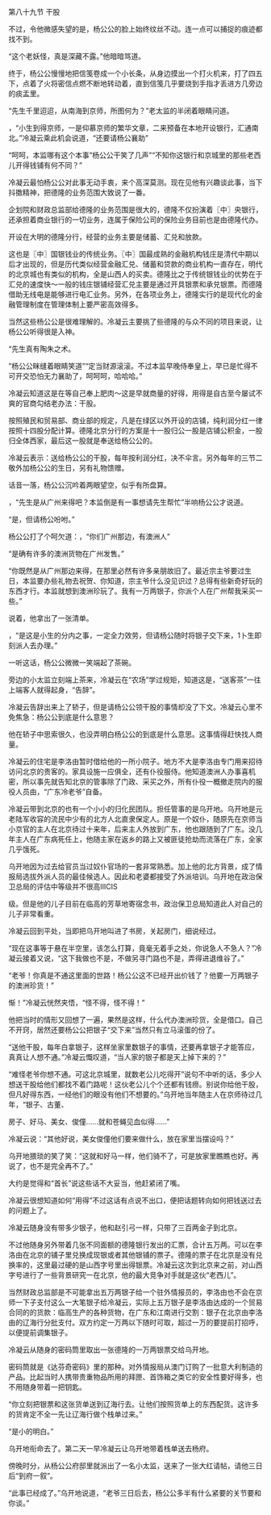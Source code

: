 

第八十九节 干股

不过，令他微感失望的是，杨公公的脸上始终纹丝不动。连一点可以捕捉的痕迹都找不到。

“这个老妖怪，真是深藏不露。”他暗暗骂道。

终于，杨公公慢慢地把信笺卷成一个小长条，从身边摸出一个打火机来，打了四五下，点着了火将密信点燃不断地转动着，直到信笺几乎要烧到手指才丢进方几旁边的痰盂里。

“先生千里迢迢，从南海到京师，所图何为？”老太监的半闭着眼睛问道。

，“小生到得京师，一是仰慕京师的繁华文章，二来预备在本地开设银行，汇通南北。”冷凝云乘此机会说道，“还要请杨公襄助”

“呵呵，本监哪有这个本事”杨公公干笑了几声”“不知你这银行和京城里的那些老西儿开得钱铺有何不同？”

冷凝云最怕杨公公对此事无动手衷，来个高深莫测。现在见他有兴趣谈此事，当下抖擞精神，把德隆的业务范围大致说了一番。

企划院和财政总监部给德隆的业务范围是很大的，德隆不仅扮演着〖中〗央银行，还承担着商业银行的一切业务，连属于保险公司的保险业务目前也是由德隆代办。

开设在大明的德隆分行，经营的业务主要是储蓄、汇兑和放款。

这也是〖中〗国银钱业的传统业务。〖中〗国最成熟的金融机构钱庄是清代中期以后才出现的，但是历代类似经营金融汇兑、储蓄和贷款的商业机构一直存在，明代的北京城也有类似的机构，全是山西人的买卖。德隆比之于传统银钱业的优势在于汇兑的速度快～一般的钱庄银铺经营汇兑主要是通过开具银票和承兑银票。而德隆借助无线电是能够进行电汇业务。另外，在各项业务上，德隆实行的是现代化的金融管理制度在管理体制上要严密高效得多。

当然这些杨公公是很难理解的。冷凝云主要挑了些德隆的与众不同的项目来说，让杨公公听得很是入神。

“先生真有陶朱之术。

”杨公公眯缝着眼睛笑道”“定当财源滚滚。不过本监早晚侍奉皇上，早已是忙得不可开交恐怕无力襄助了，呵呵呵，哈哈哈。”

冷凝云知道这是在等自己奉上肥肉～这是早就商量的好得，用得是自古至今屡试不爽的官商勾结老办法：干股。

按照殖民和贸易部、商业部的规定，凡是在绿区以外开设的店铺，纯利润分红一律按照十四股分配计算。德隆北京分行的方案是十一股归公一股是店铺公积金，一股归全体西家，最后这一股就是奉送给杨公公的。

冷凝云表示：送给杨公公的干股，每年按利润分红，决不伞言。另外每年的三节二敬外加杨公公的生日，另有礼物馈赠。

话音一落，杨公公沉吟着两眼望空，似乎有所盘算。

，“先生是从广州来得吧？本监倒是有一事想请先生帮忙”半响杨公公才说道。

“是，但请杨公吩咐。”

杨公公打了个呵欠道：，“你们广州那边，有澳洲人”

“是确有许多的澳洲货物在广州发售。”

“你既然是从广州那边来得，在那里必然有许多亲朋故旧了。最近宗主爷要过生日，本监要办些礼物去祝贺、你知道，宗主爷什么没见识过？总得有些新奇好玩的东西才行。本监就想到澳洲珍玩了。我有一万两银子，你派个人在广州帮我采买一些。”

说着，他拿出了一张清单。

，“是这是小生的分内之事，一定全力效劳，但请杨公随时将银子交下来，1卜生即刻派人去办理。”

一听这话，杨公公微微一笑端起了茶碗。

旁边的小太监立刻端上茶来，冷凝云在“农场”学过规矩，知道这是，“送客茶”一往上端客人就得起身，“告辞”。

冷凝云告辞出来上了轿子，但是请杨公公领干股的事情却没了下文。冷凝云心里不免焦急：杨公公到底是什么意思？

他在轿子中思索很久，也没弄明白杨公公的到底是什么意思。这事情得赶快找人商量。

冷凝云的住宅是李洛由暂时借给他的一所小院子。地方不大是李洛由专门用来招待访问北京的贵客的。家具设施一应俱全，还有仆役服侍。他知道澳洲人办事喜机密，所以事先就告知北京的管事除了门政、采买之外，所有仆役一概撤走院内的服役人员由，“广东冷老爷”自备。

冷凝云带到北京的也有一个小小的归化民团队。担任管事的是乌开地。乌开地是元老陆军收容的流民中少有的北方人北直隶保定人。原是一个奴仆，随原先在京师当小京官的主人在北京待过十来年，后来主人外放到广东，他也跟随到了广东。没几年主人在广东病死任上，他随主家在返乡的路上又被匪徒抢劫而流落在广东，全家几乎饿死。

乌开地因为过去给官员当过奴仆官场的一套非常熟悉。加上他的北方背景，成了情报局选拔外派人员的最佳候选人。因此和老婆都接受了外派培训。乌开地在政治保卫总局的评估中等级并不很高IIICIS

级。但是他的儿子目前在临高的芳草地寄宿念书，政治保卫总局知道此人对自己的儿子非常看重。

冷凝云回到平处，当即把乌开地叫进了书房，关起房门，细说经过。

“现在这事等于悬在半空里，该怎么打算，竟毫无着手之处，你说急人不急人？”冷凝云接着又说，“这下我做也不是，不做另寻门路也不是，弄得进退维谷了。”

“老爷！你真是不通这里面的世路！杨公公这不已经开出价钱了？他要一万两银子的澳洲珍货！”

惭！”冷凝云恍然夹悟，“怪不得，怪不得！”

他把当时的情形又回想了一遍，果然是这样，什么代办澳洲珍货，全是借口。自己不开窍，居然还要杨公公把银子“交下来”当然只有立马滚蛋的份了。

“送他干股，每年白拿银子，这样坐家里数银子的事情，还要再拿银子才能答应，真真让人想不通。”冷凝云慨叹道，“当人家的银子都是天上掉下来的？”

“难怪老爷你想不通。可这北京城里，就数老公儿吃得开”说句不中听的话，多少人想送干股给他们都找不着门路呢！这伙老公儿个个还都有钱痨。别说你给他干股，但凡好得东西，一经他们的眼没有他们不想要的。”乌开地当年随主人在京师待过几年，“银子、古董、

房子、好马、美女、俊僮……就和苍蝇见血似得……”

冷凝云说：“其他好说，美女俊僮他们要来做什么，放在家里当摆设吗？”

乌开地猥琐的笑了笑：“这就和好马一样，他们骑不了，可是放家里瞧瞧也好。再说了，也不是完全再不了。”

大约是觉得和“首长”说这些话不大妥当，他赶紧闭了嘴。

冷凝云很想知道如何“用得”不过这话有点说不出口，便把话题转向如何把钱送过去的问题上了。

冷凝云随身没有带多少银子，他和赵引弓一样，只带了三百两金子到北京。

不过他随身另外带着几张不同面额的德隆银行发出的汇票，合计五万两。可以在李洛由在北京的铺子里兑换成现银或者其他银铺的票子。德隆的票子在北京是没有兑换率的，这里最过硬的是山西字号里出得银票。冷凝云这次到北京来之前，对山西字号进行了一些背景研究一在北京，他的最大竞争对手就是这伙“老西儿”。

当然财政总监部是不可能拿出五万两银子给一个驻外情报员的，李洛由也不会在京师一下子支付这么一大笔银子给冷凝云，实际上五万银子是李洛由达成的一个贸易合同的的货款：临高生产的各种货物，在广东和江南进行交割：银子在北京由李洛由的辽海行分批支付。双方约定一万两以下随时可取，超过一万的要提前打招呼，以便提前调集银子。

冷凝云从随身的密码筒里取出一张德隆的一万两银票交给乌开地。

密码筒就是《达芬奇密码》里的那种。对外情报局从澳门订购了一批意大利制造的产品。比起当时人携带贵重物品所用的拜匣、首饰箱之类它的安全性要好得多，也不用随身带着一把钥匙。

“你立刻把银票和这张货单送到辽海行去。让他们按照货单上的东西配货。这许多的货肯定不全一先让辽海行做个栈单过来。”

“是小的明白。”

乌开地衔命去了。第二天一早冷凝云让乌开地带着栈单送去杨府。

傍晚时分，从杨公公府邸里就派出了一名小太监，送来了一张大红请帖，请他三日后“到府一叙”。

“此事已经成了。”乌开地说道，“老爷三日后去，杨公公多半有什么紧要的关节要和你谈。”

